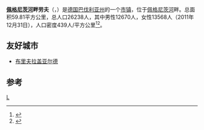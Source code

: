 {{noteTA|G1=德国地名|G2=Landkreis|G3=单位}}
{{Infobox settlement
| name = 佩格尼茨河畔劳夫
| native_name = Lauf an der Pegnitz
| image_skyline = 
| imagesize = 
| image_caption = 
| image_flag = 
| image_shield = 
| pushpin_map = Germany
| pushpin_label_position = bottom
| subdivision_type = 国家
| subdivision_name = {{GER}}
| subdivision_type1 = [[德国行政区划|州]]
| subdivision_name1 = [[巴伐利亚州|巴伐利亚州]]
| subdivision_type2 = [[德国行政区划|县]]
| subdivision_name2 = [[纽伦堡地区县|纽伦堡地区县]]
| elevation_m = 327
| elevation_ft = 
| area_total_km2 = 59.80
| population_as_of = 2006年
| population_total = 26198
| population_density_km2 = auto
| timezone = [[欧洲中部时间|CET]]
| utc_offset = +1
| timezone_DST = [[欧洲中部夏令时间|CEST]]
| utc_offset_DST = +2
| coordinates = {{Coord|49|30|37|N|11|16|38|E|region:DE|display=it}}
| website = http://www.lauf.de 
}}
'''[[佩格尼茨河|佩格尼茨河]]畔劳夫'''（{{lang-de|Lauf an der Pegnitz}}，{{IPA-de|ˈlaʊ̯f an deːɐ̯ ˈpeːɡnɪt͡s|lang|LL-Q188 (deu)-Ionenlaser-Lauf an der Pegnitz.wav}}）是[[德国|德国]][[巴伐利亚州|巴伐利亚州]]的一个[[市镇_(德国)|市镇]]，位于[[佩格尼茨河|佩格尼茨河]]畔。总面积59.81平方公里，总人口26238人，其中男性12670人，女性13568人（2011年12月31日），人口密度439人/平方公里<ref>{{de}}{{citation|author=Wolfgang Klee|title=''Bayerische Eisenbahngeschichte - Teil 1: 1835-1875, Bayern Report 1''|publisher=Hermann Merker Verlag|location=Fürstenfeldbruck|year=1994}}</ref><ref name="Erhart">{{de}}{{citation|author=Ernst Erhart|title=''Eisenbahnknoten Augsburg – Drehscheibe des Eisenbahnverkehrs''|publisher=GeraMond Verlag|location=München|year=2000|ISBN=3-9327-8523-1}}</ref>。

==友好城市==
* {{FRA}} [[布里夫拉盖亚尔德|布里夫拉盖亚尔德]]

== 参考 ==
{{reflist}}

{{Authority control}}
{{Germany-geo-stub}}

[[Category:巴伐利亚州市镇|L]]